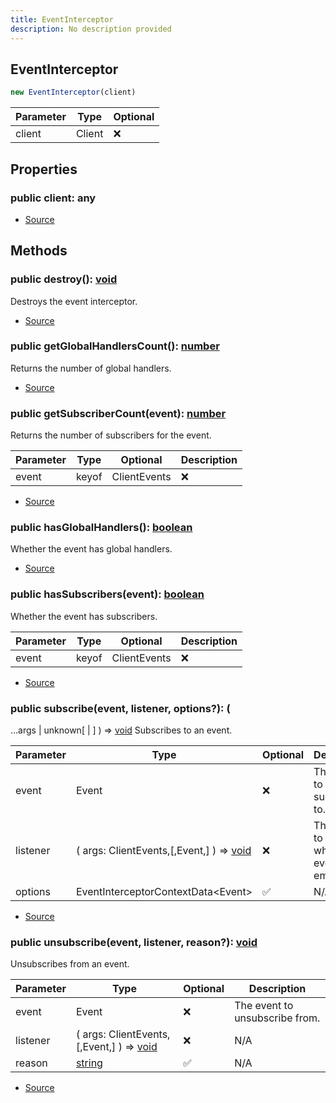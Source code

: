 ```yaml
---
title: EventInterceptor
description: No description provided
---
```



## EventInterceptor


```typescript
new EventInterceptor(client)
```
| Parameter | Type | Optional |
| ----------- | ----------- | ----------- |
| client | Client | ❌ |


## Properties
### public client: any
- [Source](https://github.com/underctrl-io/commandkit/blob/141d1404ab18a8e659209a0fab65466bf3b6dd85/packages/commandkit/src/components/common/EventInterceptor.ts#L46)

## Methods
### public destroy(): [void](https://developer.mozilla.org/en-US/docs/Web/JavaScript/Reference/Global_Objects/undefined)
Destroys the event interceptor.



- [Source](https://github.com/underctrl-io/commandkit/blob/141d1404ab18a8e659209a0fab65466bf3b6dd85/packages/commandkit/src/components/common/EventInterceptor.ts#L77)
### public getGlobalHandlersCount(): [number](https://developer.mozilla.org/en-US/docs/Web/JavaScript/Reference/Global_Objects/Number)
Returns the number of global handlers.



- [Source](https://github.com/underctrl-io/commandkit/blob/141d1404ab18a8e659209a0fab65466bf3b6dd85/packages/commandkit/src/components/common/EventInterceptor.ts#L120)
### public getSubscriberCount(event): [number](https://developer.mozilla.org/en-US/docs/Web/JavaScript/Reference/Global_Objects/Number)
Returns the number of subscribers for the event.



| Parameter | Type | Optional | Description |
| ----------- | ----------- | ----------- | ----------- |
| event | keyof | ClientEvents | ❌ | The event to check. |


- [Source](https://github.com/underctrl-io/commandkit/blob/141d1404ab18a8e659209a0fab65466bf3b6dd85/packages/commandkit/src/components/common/EventInterceptor.ts#L105)
### public hasGlobalHandlers(): [boolean](https://developer.mozilla.org/en-US/docs/Web/JavaScript/Reference/Global_Objects/Boolean)
Whether the event has global handlers.



- [Source](https://github.com/underctrl-io/commandkit/blob/141d1404ab18a8e659209a0fab65466bf3b6dd85/packages/commandkit/src/components/common/EventInterceptor.ts#L113)
### public hasSubscribers(event): [boolean](https://developer.mozilla.org/en-US/docs/Web/JavaScript/Reference/Global_Objects/Boolean)
Whether the event has subscribers.



| Parameter | Type | Optional | Description |
| ----------- | ----------- | ----------- | ----------- |
| event | keyof | ClientEvents | ❌ | The event to check. |


- [Source](https://github.com/underctrl-io/commandkit/blob/141d1404ab18a8e659209a0fab65466bf3b6dd85/packages/commandkit/src/components/common/EventInterceptor.ts#L97)
### public subscribe(event, listener, options?): (
  ...args | unknown\[ | ]
) => [void](https://developer.mozilla.org/en-US/docs/Web/JavaScript/Reference/Global_Objects/undefined)
Subscribes to an event.



| Parameter | Type | Optional | Description |
| ----------- | ----------- | ----------- | ----------- |
| event | Event | ❌ | The event to subscribe to. |
| listener | (   args: ClientEvents,\[,Event,] ) => [void](https://developer.mozilla.org/en-US/docs/Web/JavaScript/Reference/Global_Objects/undefined) | ❌ | The listener to call when the event is emitted. |
| options | EventInterceptorContextData\<Event> | ✅ | N/A |


- [Source](https://github.com/underctrl-io/commandkit/blob/141d1404ab18a8e659209a0fab65466bf3b6dd85/packages/commandkit/src/components/common/EventInterceptor.ts#L130)
### public unsubscribe(event, listener, reason?): [void](https://developer.mozilla.org/en-US/docs/Web/JavaScript/Reference/Global_Objects/undefined)
Unsubscribes from an event.



| Parameter | Type | Optional | Description |
| ----------- | ----------- | ----------- | ----------- |
| event | Event | ❌ | The event to unsubscribe from. |
| listener | (   args: ClientEvents,\[,Event,] ) => [void](https://developer.mozilla.org/en-US/docs/Web/JavaScript/Reference/Global_Objects/undefined) | ❌ | N/A |
| reason | [string](https://developer.mozilla.org/en-US/docs/Web/JavaScript/Reference/Global_Objects/String) | ✅ | N/A |


- [Source](https://github.com/underctrl-io/commandkit/blob/141d1404ab18a8e659209a0fab65466bf3b6dd85/packages/commandkit/src/components/common/EventInterceptor.ts#L159)